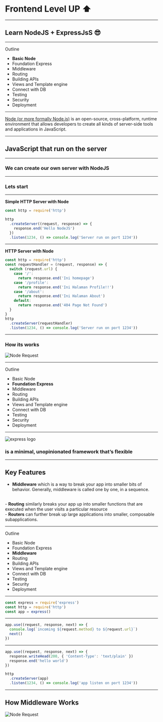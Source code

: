 
# Frontend Level UP ⬆

---

## Learn NodeJS + ExpressJsS 😎

---

Outline

- **Basic Node**
- Foundation Express
- Middleware
- Routing
- Building APIs
- Views and Template engine
- Connect with DB
- Testing
- Security
- Deployment

---

<a href="https://nodejs.org/">Node (or more formally Node.js)</a> is an
open-source, cross-platform, runtime environment that allows developers to
create all kinds of server-side tools and applications in JavaScript.

---

## JavaScript that run on the server

---

### We can create our own server with NodeJS

---

### Lets start

---


**Simple HTTP Server with Node**

```js
const http = require('http')

http
  .createServer((request, response) => {
    response.end('Hello NodeJS')
  })
  .listen(1234, () => console.log('Server run on port 1234'))
```

---


**HTTP Server with Node**

```js
const http = require('http')
const requestHandler = (request, response) => {
  switch (request.url) {
    case '/':
      return response.end('Ini homepage')
    case '/profile':
      return response.end('Ini Halaman Profile!!')
    case '/about':
      return response.end('Ini Halaman About')
    default:
      return response.end('404 Page Not Found')
  }
}
http
  .createServer(requestHandler)
  .listen(1234, () => console.log('Server run on port 1234'))
```

---

### How its works

![Node Request](https://raw.githubusercontent.com/mikqi/express-workshop-deck/master/images/node-request.png)

---

Outline

- Basic Node
- **Foundation Express**
- Middleware
- Routing
- Building APIs
- Views and Template engine
- Connect with DB
- Testing
- Security
- Deployment

---

![express logo](https://upload.wikimedia.org/wikipedia/commons/6/64/Expressjs.png)

### is a minimal, unopinionated framework that’s flexible

---

## Key Features

- <strong>Middleware</strong> which is a way to break your app into smaller bits of behavior. Generally, middleware is called one by one, in a sequence.
<br/>
- <strong>Routing</strong> similarly breaks your app up into smaller functions that are executed when the user visits a particular resource
<br/>
- <strong>Routers</strong> can further break up large applications into smaller, composable subapplications.

---

Outline

- Basic Node
- Foundation Express
- **Middleware**
- Routing
- Building APIs
- Views and Template engine
- Connect with DB
- Testing
- Security
- Deployment

---


```js
const express = require('express')
const http = require('http')
const app = express()
```

---


```js
app.use((request, response, next) => {
  console.log(`incoming ${request.method} to ${request.url}`)
  next()
})
```

---


```js
app.use((request, response, next) => {
  response.writeHead(200, { 'Content-Type': 'text/plain' })
  response.end('hello world')
})

http
  .createServer(app)
  .listen(1234, () => console.log('app listen on port 1234'))
```

---

## How Middleware Works

![Node Request](https://raw.githubusercontent.com/mikqi/express-workshop-deck/master/images/middleware-works.png)
